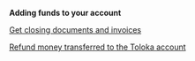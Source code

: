 
**Adding funds to your account**

<TroubleshootingAmountGreaterThanPlanned/>

[Get closing documents and invoices](/docs-new/guide/support)

[Refund money transferred to the Toloka account](/docs-new/guide/troubleshooting/support)
